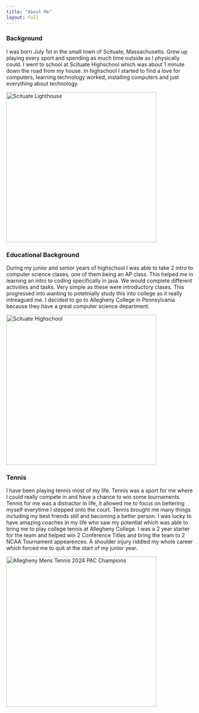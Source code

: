 ```yaml
---
title: "About Me"
layout: full
---
```


### Background

I was born July 1st in the small town of Scituate, Massachusetts. Grew up playing every sport and spending
as much time outside as I physically could. I went to school at Scituate Highschool which was about 1 minute
down the road from my house. In highschool I started to find a love for computers, learning technology
worked, installing computers and just everything about technology.

<img src="Images/scituate.jpg" alt="Scituate Lighthouse" width="400"/>

### Educational Background
During my junior and senior years of highschool I was able to take 2 intro to computer science clases, one
of them being an AP class. This helped me in learning an intro to coding specifically in java. We would complete
different activities and tasks. Very simple as these were introductory clases. This progressed into wanting to
potetnially study this into college as it really intreagued me. I decided to go to Allegheny College in Pennsylvania
because they have a great computer science department.

<img src="Images/scituateHigh.jpg" alt="Scituate Highschool" width="400"/>

### Tennis

I have been playing tennis most of my life. Tennis was a sport for me where I could really compete in and have a
chance to win some tournaments. Tennis for me was a distractor in life, it allowed me to focus on bettering myself
everytime I stepped onto the court. Tennis brought me many things including my best friends still and becoming a
better person. I was lucky to have amazing coaches in my life who saw my potential which was able to bring me to
play college tennis at Allegheny College. I was a 2 year starter for the team and helped win 2 Conference Titles
and bring the team to 2 NCAA Tournament appearences. A shoulder injury riddled my whole career which forced me to quit
at the start of my junior year.

<img src="../_site/Images/TennisPic.png" alt="Allegheny Mens Tennis 2024 PAC Champions" width="400"/>
